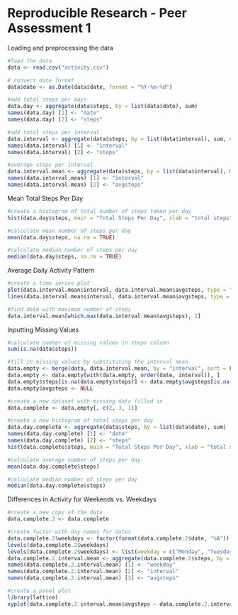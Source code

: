 Reproducible Research - Peer Assessment 1
========================================================

Loading and preprocessing the data

```r
#load the data
data <- read.csv("activity.csv")

# convert date format
data$date <- as.Date(data$date, format = "%Y-%m-%d")  

#add total steps per days
data.day <- aggregate(data$steps, by = list(data$date), sum)
names(data.day) [1] <- "date"
names(data.day) [2] <- "steps"

#add total steps per interval
data.interval <- aggregate(data$steps, by = list(data$interval), sum, na.rm = TRUE)
names(data.interval) [1] <- "interval"
names(data.interval) [2] <- "steps"

#average steps per interval
data.interval.mean <- aggregate(data$steps, by = list(data$interval), mean, na.rm = TRUE, na.action = NULL)
names(data.interval.mean) [1] <- "interval"
names(data.interval.mean) [2] <- "avgsteps"
```
Mean Total Steps Per Day

```r
#create a histogram of total number of steps taken per day
hist(data.day$steps, main = "Total Steps Per Day", xlab = "total steps")

#calculate mean number of steps per day
mean(data.day$steps, na.rm = TRUE)

#calculate median number of steps per day
median(data.day$steps, na.rm = TRUE)
```

Average Daily Activity Pattern
```r
#create a time series plot
plot(data.interval.mean$interval, data.interval.mean$avgsteps, type = "n", main = "Average Steps in 5-minute Intervals")
lines(data.interval.mean$interval, data.interval.mean$avgsteps, type = "l")

#find date with maximum number of steps
data.interval.mean[which.max(data.interval.mean$avgsteps), 1]
```
Inputting Missing Values

```r
#calculate number of missing values in steps column
sum(is.na(data$steps))

#fill in missing values by substituting the interval mean
data.empty <- merge(data, data.interval.mean, by = "interval", sort = FALSE)
data.empty <- data.empty[with(data.empty, order(date, interval)), ] 
data.empty$steps[is.na(data.empty$steps)] <- data.empty$avgsteps[is.na(data.empty$steps)]
data.empty$avgsteps <- NULL

#create a new dataset with missing data filled in
data.complete <- data.empty[, c(2, 3, 1)]

#create a new histogram of total steps per day
data.day.complete <- aggregate(data$steps, by = list(data$date), sum)
names(data.day.complete) [1] <- "date"
names(data.day.complete) [2] <- "steps"
hist(data.complete$steps, main = "Total Steps Per Day", xlab = "total steps")

#calculate average number of steps per day
mean(data.day.complete$steps)

#calculate median number of steps per day
median(data.day.complete$steps)

```     
Differences in Activity for Weekends vs. Weekdays

```r
#create a new copy of the data
data.complete.2 <- data.complete

#create factor with day names for dates
data.complete.2$weekdays <- factor(format(data.complete.2$date, "%A"))
levels(data.complete.2$weekdays)
levels(data.complete.2$weekdays) <- list(weekday = c("Monday", "Tuesday", "Wednesday", "Thursday", "Friday"), weekend = c("Saturday", "Sunday"))
data.complete.2.interval.mean <- aggregate(data.complete.2$steps, by = list(data.complete.2$weekdays, data.complete.2$interval), mean, na.rm= TRUE, na.action = NULL)
names(data.complete.2.interval.mean) [1] <- "weekday"
names(data.complete.2.interval.mean) [2] <- "interval"
names(data.complete.2.interval.mean) [3] <- "avgsteps"

#create a panel plot
library(lattice)
xyplot(data.complete.2.interval.mean$avgsteps ~ data.complete.2.interval.mean$interval | data.complete.2.interval.mean$weekday, layout = c(1, 2), type = "l", xlab = "Interval", ylab = "Number of Steps")
```
